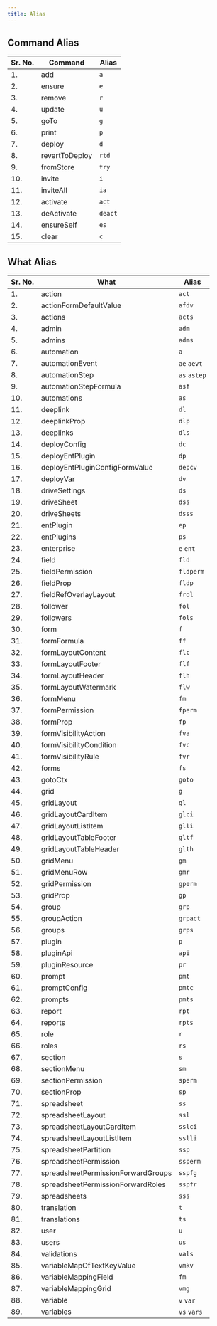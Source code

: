 ```yaml
---
title: Alias
---
```


## Command Alias
| Sr. No. | Command | Alias |
| --- | --- | --- |
| 1. | add | `a` |
| 2. | ensure | `e` |
| 3. | remove | `r` |
| 4. | update | `u` |
| 5. | goTo | `g` |
| 6. | print | `p` |
| 7. | deploy | `d` |
| 8. | revertToDeploy | `rtd` |
| 9. | fromStore | `try` |
| 10. | invite | `i` |
| 11. | inviteAll | `ia` |
| 12. | activate | `act` |
| 13. | deActivate | `deact` |
| 14. | ensureSelf | `es` |
| 15. | clear | `c` |


## What Alias
| Sr. No. | What | Alias |
| --- | --- | --- |
| 1. | action | `act`  |
| 2. | actionFormDefaultValue | `afdv`  |
| 3. | actions | `acts`  |
| 4. | admin | `adm`  |
| 5. | admins | `adms`  |
| 6. | automation | `a`  |
| 7. | automationEvent | `ae` `aevt`  |
| 8. | automationStep | `as` `astep`  |
| 9. | automationStepFormula | `asf`  |
| 10. | automations | `as`  |
| 11. | deeplink | `dl`  |
| 12. | deeplinkProp | `dlp`  |
| 13. | deeplinks | `dls`  |
| 14. | deployConfig | `dc`  |
| 15. | deployEntPlugin | `dp`  |
| 16. | deployEntPluginConfigFormValue | `depcv`  |
| 17. | deployVar | `dv`  |
| 18. | driveSettings | `ds`  |
| 19. | driveSheet | `dss`  |
| 20. | driveSheets | `dsss`  |
| 21. | entPlugin | `ep`  |
| 22. | entPlugins | `ps`  |
| 23. | enterprise | `e` `ent`  |
| 24. | field | `fld`  |
| 25. | fieldPermission | `fldperm`  |
| 26. | fieldProp | `fldp`  |
| 27. | fieldRefOverlayLayout | `frol`  |
| 28. | follower | `fol`  |
| 29. | followers | `fols`  |
| 30. | form | `f`  |
| 31. | formFormula | `ff`  |
| 32. | formLayoutContent | `flc`  |
| 33. | formLayoutFooter | `flf`  |
| 34. | formLayoutHeader | `flh`  |
| 35. | formLayoutWatermark | `flw`  |
| 36. | formMenu | `fm`  |
| 37. | formPermission | `fperm`  |
| 38. | formProp | `fp`  |
| 39. | formVisibilityAction | `fva`  |
| 40. | formVisibilityCondition | `fvc`  |
| 41. | formVisibilityRule | `fvr`  |
| 42. | forms | `fs`  |
| 43. | gotoCtx | `goto`  |
| 44. | grid | `g`  |
| 45. | gridLayout | `gl`  |
| 46. | gridLayoutCardItem | `glci`  |
| 47. | gridLayoutListItem | `glli`  |
| 48. | gridLayoutTableFooter | `gltf`  |
| 49. | gridLayoutTableHeader | `glth`  |
| 50. | gridMenu | `gm`  |
| 51. | gridMenuRow | `gmr`  |
| 52. | gridPermission | `gperm`  |
| 53. | gridProp | `gp`  |
| 54. | group | `grp`  |
| 55. | groupAction | `grpact`  |
| 56. | groups | `grps`  |
| 57. | plugin | `p`  |
| 58. | pluginApi | `api`  |
| 59. | pluginResource | `pr`  |
| 60. | prompt | `pmt`  |
| 61. | promptConfig | `pmtc`  |
| 62. | prompts | `pmts`  |
| 63. | report | `rpt`  |
| 64. | reports | `rpts`  |
| 65. | role | `r`  |
| 66. | roles | `rs`  |
| 67. | section | `s`  |
| 68. | sectionMenu | `sm`  |
| 69. | sectionPermission | `sperm`  |
| 70. | sectionProp | `sp`  |
| 71. | spreadsheet | `ss`  |
| 72. | spreadsheetLayout | `ssl`  |
| 73. | spreadsheetLayoutCardItem | `sslci`  |
| 74. | spreadsheetLayoutListItem | `sslli`  |
| 75. | spreadsheetPartition | `ssp`  |
| 76. | spreadsheetPermission | `ssperm`  |
| 77. | spreadsheetPermissionForwardGroups | `sspfg`  |
| 78. | spreadsheetPermissionForwardRoles | `sspfr`  |
| 79. | spreadsheets | `sss`  |
| 80. | translation | `t`  |
| 81. | translations | `ts`  |
| 82. | user | `u`  |
| 83. | users | `us`  |
| 84. | validations | `vals`  |
| 85. | variableMapOfTextKeyValue | `vmkv`  |
| 86. | variableMappingField | `fm`  |
| 87. | variableMappingGrid | `vmg`  |
| 88. | variable | `v` `var`  |
| 89. | variables | `vs` `vars`  |
